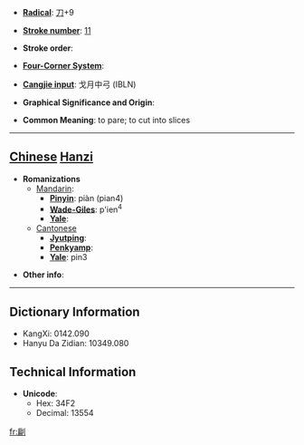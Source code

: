 * '''[[Wiktionary:Chinese radical index| Radical]]''': [[Wiktionary:Chinese radical index 刀|刀]]+9

* '''[[Wiktionary:Chinese total strokes index|Stroke number]]''': [[Wiktionary:Chinese total strokes index 11|11]]

* '''Stroke order''': 

* '''[[Wiktionary:Chinese four corner index|Four-Corner System]]''': 

* '''[[Wiktionary:Chinese Cangjie index|Cangjie input]]''': 戈月中弓 (IBLN)

* '''Graphical Significance and Origin''': 

* '''Common Meaning''': to pare; to cut into slices

----

== [[Chinese]] [[Hanzi]] ==

* '''Romanizations'''
** [[Mandarin]]:
*** '''[[Pinyin]]''': piàn (pian4)
*** '''[[Wade-Giles]]''': p'ien<sup>4</sup>
*** '''[[Yale]]''': 
**[[Cantonese]]
***'''[[Jyutping]]''':
***'''[[Penkyamp]]''': 
***'''[[Yale]]''': pin3

* '''Other info''': 

----

== Dictionary Information ==

* KangXi: 0142.090
* Hanyu Da Zidian: 10349.080

== Technical Information ==

* '''Unicode''':
** Hex: 34F2
** Decimal: 13554

[[fr:㓲]]